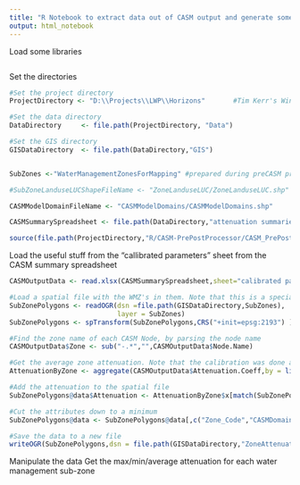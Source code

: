 ```yaml
---
title: "R Notebook to extract data out of CASM output and generate some files that are useful for reporting"
output: html_notebook
---
```


Load some libraries
```r

```

Set the directories

```r
#Set the project directory
ProjectDirectory <- "D:\\Projects\\LWP\\Horizons"       #Tim Kerr's Windows Home laptop

#Set the data directory
DataDirectory     <- file.path(ProjectDirectory, "Data")

#Set the GIS directory
GISDataDirectory  <- file.path(DataDirectory,"GIS")


SubZones <-"WaterManagementZonesForMapping" #prepared during preCASM processing, and alreay has the CASM domain attribute, manually edited!

#SubZoneLanduseLUCShapeFileName <- "ZoneLanduseLUC/ZoneLanduseLUC.shp"

CASMModelDomainFileName <- "CASMModelDomains/CASMModelDomains.shp"

CASMSummarySpreadsheet <- file.path(DataDirectory,"attenuation summaries.xlsx")

source(file.path(ProjectDirectory,"R/CASM-PrePostProcessor/CASM_PrePostProcessorFunctions.R"))

```

Load the useful stuff from the "callibrated parameters" sheet from the CASM summary spreadsheet
```r
CASMOutputData <- read.xlsx(CASMSummarySpreadsheet,sheet="calibrated parameters",startRow = 2,cols=c(2:7))

#Load a spatial file with the WMZ's in them. Note that this is a special manually edited file.
SubZonePolygons <- readOGR(dsn =file.path(GISDataDirectory,SubZones),
                           layer = SubZones)
SubZonePolygons <- spTransform(SubZonePolygons,CRS("+init=epsg:2193") )

#Find the zone name of each CASM Node, by parsing the node name
CASMOutputData$Zone <- sub("-.*","",CASMOutputData$Node.Name)

#Get the average zone attenuation. Note that the calibration was done at the zone level, so tere is no variation in attenuation within a zone, even if the land use and LUC vary.
AttenuationByZone <- aggregate(CASMOutputData$Attenuation.Coeff,by = list(CASMOutputData$Zone),FUN=mean)

#Add the attenuation to the spatial file
SubZonePolygons@data$Attenuation <- AttenuationByZone$x[match(SubZonePolygons@data$Zone_Code,AttenuationByZone$Group.1)]

#Cut the attributes down to a minimum
SubZonePolygons@data <- SubZonePolygons@data[,c("Zone_Code","CASMDomain","Attenuation")]

#Save the data to a new file
writeOGR(SubZonePolygons,dsn = file.path(GISDataDirectory,"ZoneAttenuation"),"ZoneAttenuation",driver='ESRI Shapefile',overwrite_layer = TRUE)

```

Manipulate the data
Get the max/min/average attenuation for each water management sub-zone
```r

```

